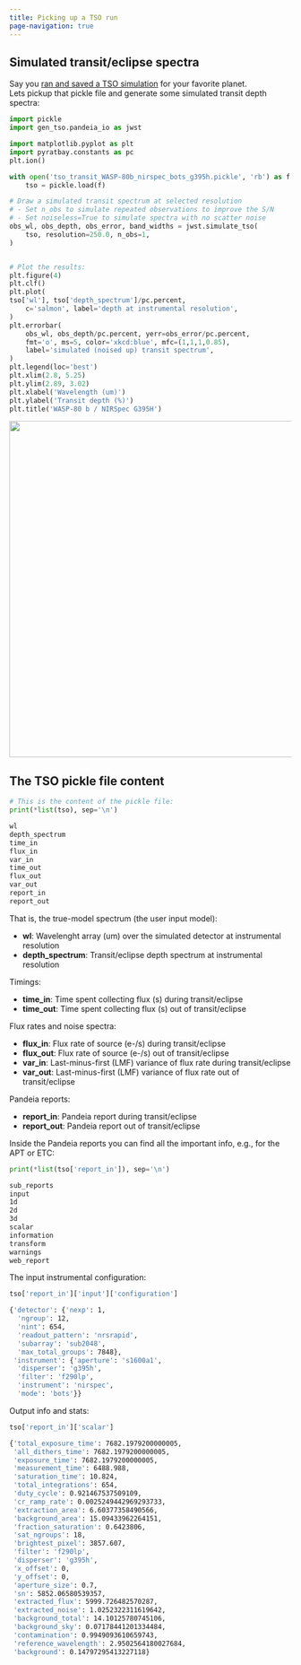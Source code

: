 ```yaml
---
title: Picking up a TSO run
page-navigation: true
---
```


## Simulated transit/eclipse spectra

Say you [ran and saved a TSO simulation](get_started.qmd) for your favorite planet.<br>
Lets pickup that pickle file and generate some simulated transit depth spectra:

```python
import pickle
import gen_tso.pandeia_io as jwst

import matplotlib.pyplot as plt
import pyratbay.constants as pc
plt.ion()

with open('tso_transit_WASP-80b_nirspec_bots_g395h.pickle', 'rb') as f:
    tso = pickle.load(f)

# Draw a simulated transit spectrum at selected resolution
# - Set n_obs to simulate repeated observations to improve the S/N
# - Set noiseless=True to simulate spectra with no scatter noise
obs_wl, obs_depth, obs_error, band_widths = jwst.simulate_tso(
    tso, resolution=250.0, n_obs=1,
)


# Plot the results:
plt.figure(4)
plt.clf()
plt.plot(
tso['wl'], tso['depth_spectrum']/pc.percent,
    c='salmon', label='depth at instrumental resolution',
)
plt.errorbar(
    obs_wl, obs_depth/pc.percent, yerr=obs_error/pc.percent,
    fmt='o', ms=5, color='xkcd:blue', mfc=(1,1,1,0.85),
    label='simulated (noised up) transit spectrum',
)
plt.legend(loc='best')
plt.xlim(2.8, 5.25)
plt.ylim(2.89, 3.02)
plt.xlabel('Wavelength (um)')
plt.ylabel('Transit depth (%)')
plt.title('WASP-80 b / NIRSpec G395H')
```

![](images/WASP80b_nirspec_transit_tutorial.png){width=600px}


## The TSO pickle file content


```python
# This is the content of the pickle file:
print(*list(tso), sep='\n')
```

```bash
wl
depth_spectrum
time_in
flux_in
var_in
time_out
flux_out
var_out
report_in
report_out
```

That is, the true-model spectrum (the user input model):

- **wl**: Wavelenght array (um) over the simulated detector at instrumental resolution
- **depth_spectrum**: Transit/eclipse depth spectrum at instrumental resolution

Timings:

- **time_in**: Time spent collecting flux (s) during transit/eclipse
- **time_out**: Time spent collecting flux (s) out of transit/eclipse

Flux rates and noise spectra:

- **flux_in**: Flux rate of source (e-/s) during transit/eclipse
- **flux_out**: Flux rate of source (e-/s) out of transit/eclipse
- **var_in**: Last-minus-first (LMF) variance of flux rate during transit/eclipse
- **var_out**: Last-minus-first (LMF) variance of flux rate out of transit/eclipse

Pandeia reports:

- **report_in**: Pandeia report during transit/eclipse
- **report_out**: Pandeia report out of transit/eclipse

Inside the Pandeia reports you can find all the important info, e.g., for the APT or ETC:

```python
print(*list(tso['report_in']), sep='\n')
```

```bash
sub_reports
input
1d
2d
3d
scalar
information
transform
warnings
web_report
```

The input instrumental configuration:
```python
tso['report_in']['input']['configuration']
```

```bash
{'detector': {'nexp': 1,
  'ngroup': 12,
  'nint': 654,
  'readout_pattern': 'nrsrapid',
  'subarray': 'sub2048',
  'max_total_groups': 7848},
 'instrument': {'aperture': 's1600a1',
  'disperser': 'g395h',
  'filter': 'f290lp',
  'instrument': 'nirspec',
  'mode': 'bots'}}
```

Output info and stats:
```python
tso['report_in']['scalar']
```

```bash
{'total_exposure_time': 7682.1979200000005,
 'all_dithers_time': 7682.1979200000005,
 'exposure_time': 7682.1979200000005,
 'measurement_time': 6488.988,
 'saturation_time': 10.824,
 'total_integrations': 654,
 'duty_cycle': 0.921467537509109,
 'cr_ramp_rate': 0.0025249442969293733,
 'extraction_area': 6.60377358490566,
 'background_area': 15.09433962264151,
 'fraction_saturation': 0.6423806,
 'sat_ngroups': 18,
 'brightest_pixel': 3857.607,
 'filter': 'f290lp',
 'disperser': 'g395h',
 'x_offset': 0,
 'y_offset': 0,
 'aperture_size': 0.7,
 'sn': 5852.06580539357,
 'extracted_flux': 5999.726482570287,
 'extracted_noise': 1.0252322311619642,
 'background_total': 14.10125780745106,
 'background_sky': 0.07178441201334484,
 'contamination': 0.9949093610659743,
 'reference_wavelength': 2.9502564180027684,
 'background': 0.14797295413227118}
```

